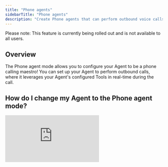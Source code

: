 ```yaml
---
title: "Phone agents"
sidebarTitle: "Phone agents"
description: "Create Phone agents that can perform outbound voice calls"
---
```


<Warning>Please note: This feature is currently being rolled out and is not available to all users.</Warning>

## Overview

The Phone agent mode allows you to configure your Agent to be a phone calling maestro! You can set up your Agent to perform outbound calls, where it leverages your Agent's configured Tools in real-time during the call.

## How do I change my Agent to the Phone agent mode? 

<div
  style={{
    width: '100%',
    position: 'relative',
    paddingTop: '56.25%',
  }}>
  <iframe
    src="https://app.supademo.com/embed/cmbipxda278gxsn1r86aiueuu"
    frameBorder="0"
    title="How to switch your Agent to Voice Mode"
    allow="clipboard-write"
    webkitallowfullscreen="true"
    mozallowfullscreen="true"
    allowfullscreen
    style={{
      position: 'absolute',
      top: 0,left: 0, width: '100%', height: '100%',
      border: '3px solid #5E43CE',
      borderRadius: '10px',
    }}/>
</div>

1. Open your Agent, and click 'Advanced' to head to your Advanced Settings
2. Then, click 'Phone Call' on the Agent mode dropdown
3. Add your Agent's first message and Agent's outbound phone number

<Warning>In order for your Agent to work, it'll need to be part of a multi-agent system, where a Parent agent will send it info such as a number to call, info about the customer they're calling, etc.</Warning>

